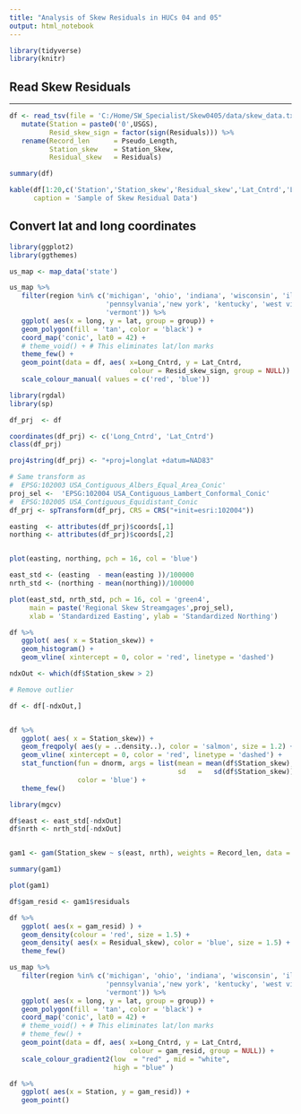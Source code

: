 ```yaml
---
title: "Analysis of Skew Residuals in HUCs 04 and 05"
output: html_notebook
---
```




```r
library(tidyverse)
library(knitr)
```


## Read Skew Residuals


***
```r
df <- read_tsv(file = 'C:/Home/SW_Specialist/Skew0405/data/skew_data.txt') %>% 
   mutate(Station = paste0('0',USGS),
          Resid_skew_sign = factor(sign(Residuals))) %>% 
   rename(Record_len      = Pseudo_Length,
          Station_skew    = Station_Skew,
          Residual_skew   = Residuals) 

summary(df)

```


```r

kable(df[1:20,c('Station','Station_skew','Residual_skew','Lat_Cntrd','Long_Cntrd')],
      caption = 'Sample of Skew Residual Data')

```

## Convert lat and long coordinates


```r
library(ggplot2)
library(ggthemes)

us_map <- map_data('state')

us_map %>% 
   filter(region %in% c('michigan', 'ohio', 'indiana', 'wisconsin', 'illinois',
                        'pennsylvania','new york', 'kentucky', 'west virginia',
                        'vermont')) %>% 
   ggplot( aes(x = long, y = lat, group = group)) + 
   geom_polygon(fill = 'tan', color = 'black') + 
   coord_map('conic', lat0 = 42) +
   # theme_void() + # This eliminates lat/lon marks 
   theme_few() +
   geom_point(data = df, aes( x=Long_Cntrd, y = Lat_Cntrd, 
                              colour = Resid_skew_sign, group = NULL)) +
   scale_colour_manual( values = c('red', 'blue'))


```


```r
library(rgdal)
library(sp)

df_prj  <- df

coordinates(df_prj) <- c('Long_Cntrd', 'Lat_Cntrd')
class(df_prj)

proj4string(df_prj) <- "+proj=longlat +datum=NAD83"

# Same transform as 
#  EPSG:102003 USA_Contiguous_Albers_Equal_Area_Conic'
proj_sel <-  'EPSG:102004 USA_Contiguous_Lambert_Conformal_Conic'
#  EPSG:102005 USA_Contiguous_Equidistant_Conic
df_prj <- spTransform(df_prj, CRS = CRS("+init=esri:102004"))

easting  <- attributes(df_prj)$coords[,1]
northing <- attributes(df_prj)$coords[,2]


plot(easting, northing, pch = 16, col = 'blue')

east_std <- (easting  - mean(easting ))/100000
nrth_std <- (northing - mean(northing))/100000

plot(east_std, nrth_std, pch = 16, col = 'green4',
     main = paste('Regional Skew Streamgages',proj_sel),
     xlab = 'Standardized Easting', ylab = 'Standardized Northing')

```
```r

df %>%
   ggplot( aes( x = Station_skew)) +
   geom_histogram() + 
   geom_vline( xintercept = 0, color = 'red', linetype = 'dashed')

ndxOut <- which(df$Station_skew > 2)

# Remove outlier

df <- df[-ndxOut,]


df %>%
   ggplot( aes( x = Station_skew)) +
   geom_freqpoly( aes(y = ..density..), color = 'salmon', size = 1.2) + 
   geom_vline( xintercept = 0, color = 'red', linetype = 'dashed') +
   stat_function(fun = dnorm, args = list(mean = mean(df$Station_skew),
                                          sd   =   sd(df$Station_skew)),
                 color = 'blue') +
   theme_few()

```


```r

library(mgcv)

df$east <- east_std[-ndxOut]
df$nrth <- nrth_std[-ndxOut]


gam1 <- gam(Station_skew ~ s(east, nrth), weights = Record_len, data = df)

summary(gam1)

plot(gam1)

df$gam_resid <- gam1$residuals

```



```r

df %>% 
   ggplot( aes(x = gam_resid) ) +
   geom_density(colour = 'red', size = 1.5) +
   geom_density( aes(x = Residual_skew), color = 'blue', size = 1.5) +
   theme_few() 

us_map %>% 
   filter(region %in% c('michigan', 'ohio', 'indiana', 'wisconsin', 'illinois',
                        'pennsylvania','new york', 'kentucky', 'west virginia',
                        'vermont')) %>% 
   ggplot( aes(x = long, y = lat, group = group)) + 
   geom_polygon(fill = 'tan', color = 'black') + 
   coord_map('conic', lat0 = 42) +
   # theme_void() + # This eliminates lat/lon marks 
   # theme_few() +
   geom_point(data = df, aes( x=Long_Cntrd, y = Lat_Cntrd, 
                              colour = gam_resid, group = NULL)) +
   scale_colour_gradient2(low  = "red" , mid = "white",
                          high = "blue" )


```

```r

df %>% 
   ggplot( aes(x = Station, y = gam_resid)) +
   geom_point()




```